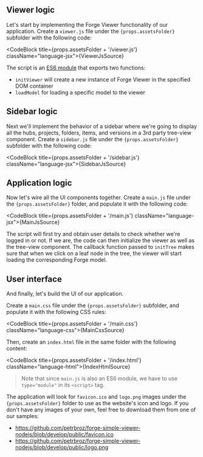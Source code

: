 
## Viewer logic

<p>
    Let's start by implementing the Forge Viewer functionality of our application.
    Create a <code>viewer.js</code> file under the <code>{props.assetsFolder}</code> subfolder with the following code:
</p>

<CodeBlock title={props.assetsFolder + '/viewer.js'} className="language-jsx">{ViewerJsSource}</CodeBlock>

The script is an [ES6 module](https://developer.mozilla.org/en-US/docs/Web/JavaScript/Guide/Modules)
that exports two functions:

- `initViewer` will create a new instance of Forge Viewer in the specified DOM container
- `loadModel` for loading a specific model to the viewer

## Sidebar logic

<p>
    Next we'll implement the behavior of a sidebar where we're going to display
    all the hubs, projects, folders, items, and versions in a 3rd party tree-view component.
    Create a <code>sidebar.js</code> file under the <code>{props.assetsFolder}</code> subfolder
    with the following code:
</p>

<CodeBlock title={props.assetsFolder + '/sidebar.js'} className="language-jsx">{SidebarJsSource}</CodeBlock>

## Application logic

<p>
    Now let's wire all the UI components together. Create a <code>main.js</code> file under
    the <code>{props.assetsFolder}</code> folder, and populate it with the following code:
</p>

<CodeBlock title={props.assetsFolder + '/main.js'} className="language-jsx">{MainJsSource}</CodeBlock>

The script will first try and obtain user details to check whether we're logged in or not.
If we are, the code can then initialize the viewer as well as the tree-view component.
The callback function passed to `initTree` makes sure that when we click on a leaf node
in the tree, the viewer will start loading the corresponding Forge model.

## User interface

And finally, let's build the UI of our application.

<p>
    Create a <code>main.css</code> file under the <code>{props.assetsFolder}</code> subfolder, and populate it
    with the following CSS rules:
</p>

<CodeBlock title={props.assetsFolder + '/main.css'} className="language-css">{MainCssSource}</CodeBlock>

Then, create an `index.html` file in the same folder with the following content:

<CodeBlock title={props.assetsFolder + '/index.html'} className="language-html">{IndexHtmlSource}</CodeBlock>

> Note that since `main.js` is also an ES6 module, we have to use `type="module"` in its `<script>` tag.

<p>
    The application will look for <code>favicon.ico</code> and <code>logo.png</code> images
    under the <code>{props.assetsFolder}</code> folder to use as the website's icon and logo.
    If you don't have any images of your own, feel free to download them from one of our samples:
</p>

- https://github.com/petrbroz/forge-simple-viewer-nodejs/blob/develop/public/favicon.ico
- https://github.com/petrbroz/forge-simple-viewer-nodejs/blob/develop/public/logo.png